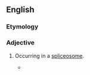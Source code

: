 ==English==

===Etymology===
{{suffix|en|spliceosome|al}}

===Adjective===
{{en-adj|-}}

# {{lb|en|genetics}} Occurring in a [[spliceosome]].
#* {{quote-book|en|year=1998|author=Roderick Page|author2=Edward C. Holmes|title=Molecular Evolution: A Phylogenetic Approach|url=http://books.google.com/books?id=ky2mB7VVeWQC|page=53|isbn=0865428891
|passage=The positions of some '''spliceosomal''' introns are conserved in orthologous genes from plants and animals.}}